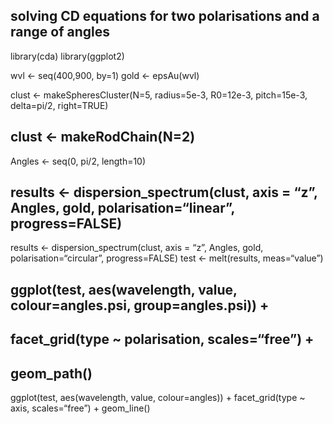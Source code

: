 ## solving CD equations for two polarisations and a range of angles

library(cda)
library(ggplot2)

wvl <- seq(400,900, by=1)
gold <- epsAu(wvl)

clust <- makeSpheresCluster(N=5, radius=5e-3, R0=12e-3, pitch=15e-3,
                            delta=pi/2, right=TRUE)

## clust <- makeRodChain(N=2)

Angles <- seq(0, pi/2, length=10)

## results <- dispersion_spectrum(clust, axis = "z", Angles, gold, polarisation="linear", progress=FALSE)
results <- dispersion_spectrum(clust, axis = "z", Angles, gold, polarisation="circular", progress=FALSE)
test <- melt(results, meas="value")

## ggplot(test, aes(wavelength, value, colour=angles.psi, group=angles.psi)) +
##   facet_grid(type ~ polarisation, scales="free") +
##   geom_path()

ggplot(test, aes(wavelength, value,
                      colour=angles)) +
 facet_grid(type ~ axis, scales="free") +
  geom_line()
